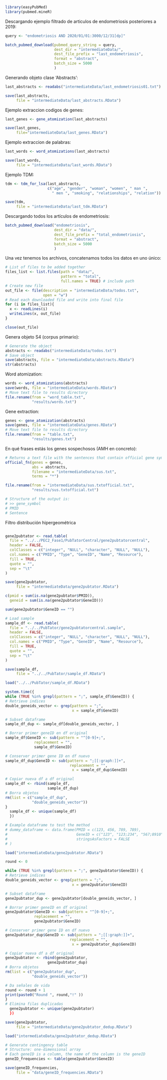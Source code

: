 ```{r librerias}
library(easyPubMed)
library(pubmed.mineR)
```

Descargando ejemplo filtrado de articulos de endometriosis posteriores a 2019:
```{r batch download, eval=FALSE, echo=TRUE}
query <- "endometriosis AND 2020/01/01:3000/12/31[dp]"

batch_pubmed_download(pubmed_query_string = query,
                      dest_dir = "intermediateData/",
                      dest_file_prefix = "last_endometriosis",
                      format = "abstract",
                      batch_size = 5000
                      )

```

Generando objeto clase 'Abstracts':
```{r ejemplo readbs, eval=FALSE, echo=TRUE}
last_abstracts <- readabs("intermediateData/last_endometriosis01.txt")

save(last_abstracts,
     file = "intermediateData/last_abstracts.RData")
```

Ejemplo extraccion codigos de genes:
```{r ejemplo gene atomization, eval=FALSE, echo=TRUE}
last_genes <- gene_atomization(last_abstracts)

save(last_genes,
     file="intermediateData/last_genes.RData")
```

Ejemplo extraccion de palabras:
```{r word atomizations example, eval=FALSE, echo=TRUE}
last_words <- word_atomizations(last_abstracts)

save(last_words,
     file = "intermediateData/last_words.RData")
```

Ejemplo TDM:
```{r term document matrix example, eval=FALSE, echo=TRUE}
tdm <- tdm_for_lsa(last_abstracts, 
                   c("age", "gender", "woman", "women", " man ", 
                     " men ", "smoking", "relationships", "relation"))

save(tdm,
     file = "intermediateData/last_tdm.RData")
```




Descargando todos los artículos de endometriosis:
```{r download all endometriosis, eval=FALSE}
batch_pubmed_download("endometriosis",
                      dest_dir = "data/",
                      dest_file_prefix = "total_endometriosis",
                      format = "abstract",
                      batch_size = 5000
                      )
```

Una vez tenemos los archivos, concatenamos todos los datos en uno único:
```{r concatenate text files, eval=FALSE}
# List of files to be added together
files_list <- list.files(path = "data/",
                         pattern = "total",
                         full.names = TRUE) # include path
# Create new file
out_file <- file(description = "intermediateData/todos.txt",
                 open = "w")
# Read each downloaded file and write into final file
for (i in files_list){
  x <- readLines(i)
  writeLines(x, out_file)
}

close(out_file)
```

Genera objeto S4 (corpus primario):
```{r generate abstract object, eval=FALSE}
# Generate the object
abstracts <- readabs("intermediateData/todos.txt")
# Save object
save(abstracts, file = "intermediateData/abstracts.RData")
str(abstracts)
```


Word atomization:
```{r word atomization, eval=FALSE}
words <- word_atomizations(abstracts)
save(words, file = "intermediateData/words.RData")
# Move text file to results directory
file.rename(from = "word_table.txt",
            "results/words.txt")
```

Gene extraction:
```{r gene extraction, eval=FALSE}
genes <- gene_atomization(abstracts)
save(genes, file = "intermediateData/genes.RData")
# Move text file to results directory
file.rename(from = "table.txt",
            "results/genes.txt")
```

En qué frases estás los genes sospechosos (AMH en concreto):
```{r frases con genes, official_fn, eval=FALSE}
# Returns a text file with the sentences that contain official gene symbols from HGNC.
official_fn(genes = genes,
            abs = abstracts,
            filename = "intermediateData/sus.txt",
            terms = "*")

file.rename(from = "intermediateData/sus.txtofficial.txt",
            "results/sus.txtofficial.txt")

# Structure of the output is:
# >> gene_symbol
# PMID
# Sentence
```

Filtro distribución hipergeométrica
```{r download gene2pubtatorcentral, eval=FALSE}


```

```{r read gene2pubtatorcentral, eval=FALSE}
gene2pubtator <- read.table(
  file = "../../PEC2_Fase1/PubTatorCentral/gene2pubtatorcentral",
  header = FALSE,
  colClasses = c("integer", "NULL", "character", "NULL", "NULL"),
  col.names = c("PMID", "Type", "GeneID", "Name", "Resource"),
  fill = TRUE,
  quote = "",
  sep = "\t"
)

save(gene2pubtator,
     file = "intermediateData/gene2pubtator.RData")
```

```{r check na values, eval=FALSE}
c(pmid = sum(is.na(gene2pubtator$PMID)),
  geneid = sum(is.na(gene2pubtator$GeneID)))
```

```{r check empty strings, eval = FALSE}
sum(gene2pubtator$GeneID == "")
```

```{r prueba usando vector de indices y muestra, eval=FALSE}
# Load sample
sample_df <- read.table(
  file = "../../PubTator/gene2pubtatorcentral.sample",
  header = FALSE,
  colClasses = c("integer", "NULL", "character", "NULL", "NULL"),
  col.names = c("PMID", "Type", "GeneID", "Name", "Resource"),
  fill = TRUE,
  quote = "",
  sep = "\t"
)

save(sample_df,
     file = "../../PubTator/sample_df.RData")

load("../../PubTator/sample_df.RData")

system.time({
while (TRUE %in% grepl(pattern = ";", sample_df$GeneID)) {
# Retrieve indices
double_geneids_vector <- grep(pattern = ";",
                              x = sample_df$GeneID) 

# Subset dataframe
sample_df_dup <- sample_df[double_geneids_vector, ]

# Borrar primer geneID en df original
sample_df$GeneID <- sub(pattern = "^[0-9]+;",
             replacement = "",
             sample_df$GeneID)

# Conserver primer gene ID en df nuevo
sample_df_dup$GeneID <- sub(pattern = ";[[:graph:]]+",
                             replacement = "", 
                              x = sample_df_dup$GeneID)

# Copiar nueva df a df original
sample_df <- rbind(sample_df,
                   sample_df_dup)
# Borra objetos
rm(list = c("sample_df_dup", 
            "double_geneids_vector"))
}
  sample_df <- unique(sample_df)
  })
```

```{r process double geneID, eval=FALSE}

# Example dataframe to test the method
# dummy_dataframe <- data.frame(PMID = c(123, 456, 789, 789),
#                               GeneID = c("123", "123;234", "567;8910", "8910"),
#                               stringsAsFactors = FALSE
# )

load("intermediateData/gene2pubtator.RData")

round <- 0

while (TRUE %in% grepl(pattern = ";", gene2pubtator$GeneID)) {
# Retrieve indices
double_geneids_vector <- grep(pattern = ";",
                              x = gene2pubtator$GeneID) 

# Subset dataframe
gene2pubtator_dup <- gene2pubtator[double_geneids_vector, ]

# Borrar primer geneID en df original
gene2pubtator$GeneID <- sub(pattern = "^[0-9]+;",
             replacement = "",
             gene2pubtator$GeneID)

# Conserver primer gene ID en df nuevo
gene2pubtator_dup$GeneID <- sub(pattern = ";[[:graph:]]+",
                             replacement = "", 
                              x = gene2pubtator_dup$GeneID)

# Copiar nueva df a df original
gene2pubtator <- rbind(gene2pubtator,
                   gene2pubtator_dup)
# Borra objetos
rm(list = c("gene2pubtator_dup", 
            "double_geneids_vector"))

# Da señales de vida
round <- round + 1
print(paste0("Round ", round,"!" ))
}
# Elimina filas duplicadas
  gene2pubtator <- unique(gene2pubtator)
  })
```

```{r save the deduplicated table, eval = FALSE}
save(gene2pubtator,
     file = "intermediateData/gene2pubtator_dedup.RData")
```

```{r contingency table, eval= FALSE}
load("intermediateData/gene2pubtator_dedup.RData")

# Generate contingency table
# Structure: one-dimensional array
# Each geneID is a column, the name of the column is the geneID
geneID_frequencies <- table(gene2pubtator$GeneID)

save(geneID_frequencies,
     file = "data/geneID_frequencies.RData")
```








